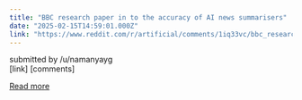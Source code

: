 ```yaml
---
title: "BBC research paper in to the accuracy of AI news summarisers"
date: "2025-02-15T14:59:01.000Z"
link: "https://www.reddit.com/r/artificial/comments/1iq33vc/bbc_research_paper_in_to_the_accuracy_of_ai_news/"
---
```


submitted by    /u/namanyayg  
 [link]   [comments]

[Read more](https://www.reddit.com/r/artificial/comments/1iq33vc/bbc_research_paper_in_to_the_accuracy_of_ai_news/)
